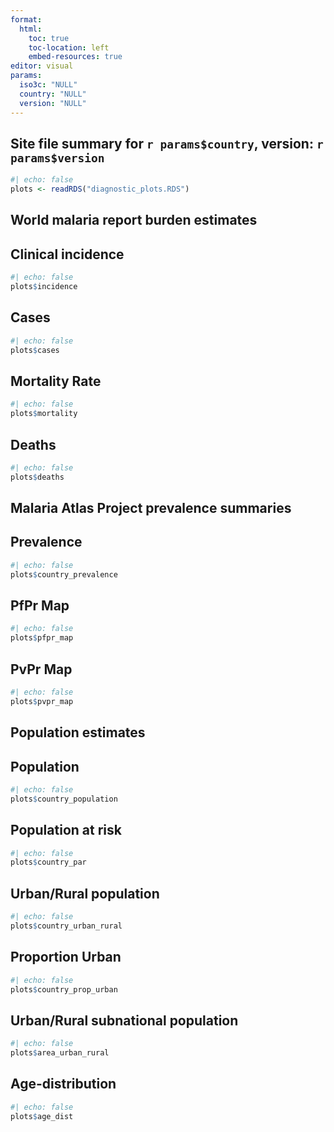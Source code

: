```yaml
---
format: 
  html:
    toc: true
    toc-location: left
    embed-resources: true
editor: visual
params:
  iso3c: "NULL"
  country: "NULL"
  version: "NULL"
---
```


## Site file summary for `r params$country`, version: `r params$version`

``` r
#| echo: false
plots <- readRDS("diagnostic_plots.RDS")
```

## World malaria report burden estimates

::: {.panel-tabset}
## Clinical incidence

``` r
#| echo: false
plots$incidence
```

## Cases

``` r
#| echo: false
plots$cases
```

## Mortality Rate

``` r
#| echo: false
plots$mortality
```

## Deaths

``` r
#| echo: false
plots$deaths
```

:::

## Malaria Atlas Project prevalence summaries

::: {.panel-tabset}
## Prevalence

``` r
#| echo: false
plots$country_prevalence
```

## PfPr Map

``` r
#| echo: false
plots$pfpr_map
```

## PvPr Map

``` r
#| echo: false
plots$pvpr_map
```

:::

## Population estimates

::: {.panel-tabset}
## Population

``` r
#| echo: false
plots$country_population
```

## Population at risk
``` r
#| echo: false
plots$country_par
```

## Urban/Rural population
``` r
#| echo: false
plots$country_urban_rural
```

## Proportion Urban
``` r
#| echo: false
plots$country_prop_urban
```

## Urban/Rural subnational population
``` r
#| echo: false
plots$area_urban_rural
```

:::

## Age-distribution
``` r
#| echo: false
plots$age_dist
```
